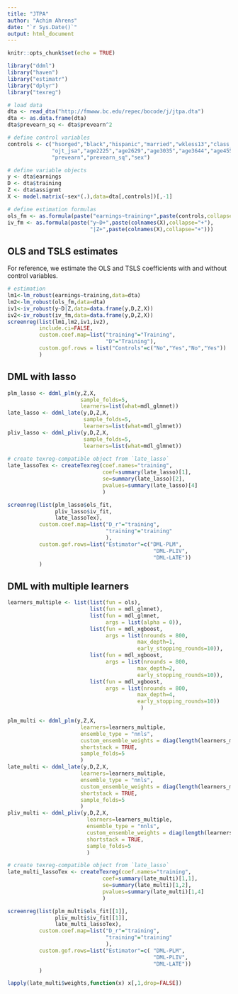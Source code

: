 ```yaml
---
title: "JTPA"
author: "Achim Ahrens"
date: "`r Sys.Date()`"
output: html_document
---
```


```r
knitr::opts_chunk$set(echo = TRUE)
```


```r
library("ddml")
library("haven")
library("estimatr")
library("dplyr")
library("texreg")

# load data
dta <- read_dta("http://fmwww.bc.edu/repec/bocode/j/jtpa.dta")
dta <- as.data.frame(dta)
dta$prevearn_sq <- dta$prevearn^2

# define control variables
controls <- c("hsorged","black","hispanic","married","wkless13","class_tr",
              "ojt_jsa","age2225","age2629","age3035","age3644","age4554","f2sms",
              "prevearn","prevearn_sq","sex")

# define variable objects
y <- dta$earnings
D <- dta$training
Z <- dta$assignmt
X <- model.matrix(~sex*(.),data=dta[,controls])[,-1]

# define estimation formulas
ols_fm <- as.formula(paste("earnings~training+",paste(controls,collapse="+")))
iv_fm <- as.formula(paste("y~D+",paste(colnames(X),collapse="+"),
                          "|Z+",paste(colnames(X),collapse="+")))
```

## OLS and TSLS estimates

For reference, we estimate the OLS and TSLS coefficients with and without control variables.

```r
# estimation
lm1<-lm_robust(earnings~training,data=dta)
lm2<-lm_robust(ols_fm,data=dta)  
iv1<-iv_robust(y~D|Z,data=data.frame(y,D,Z,X))
iv2<-iv_robust(iv_fm,data=data.frame(y,D,Z,X))
screenreg(list(lm1,lm2,iv1,iv2),
          include.ci=FALSE,
          custom.coef.map=list("training"="Training",
                               "D"="Training"),
          custom.gof.rows = list("Controls"=c("No","Yes","No","Yes")) 
          )
```
## DML with lasso


```r
plm_lasso <- ddml_plm(y,Z,X,
                       sample_folds=5,
                       learners=list(what=mdl_glmnet))
late_lasso <- ddml_late(y,D,Z,X,
                        sample_folds=5,
                        learners=list(what=mdl_glmnet))
pliv_lasso <- ddml_pliv(y,D,Z,X,
                        sample_folds=5,
                        learners=list(what=mdl_glmnet))
 
# create texreg-compatible object from `late_lasso`
late_lassoTex <- createTexreg(coef.names="training",
                              coef=summary(late_lasso)[1],
                              se=summary(late_lasso)[2],
                              pvalues=summary(late_lasso)[4]
                              )

screenreg(list(plm_lasso$ols_fit,
               pliv_lasso$iv_fit,
               late_lassoTex),
          custom.coef.map=list("D_r"="training",
                               "training"="training" 
                               ),
          custom.gof.rows=list("Estimator"=c("DML-PLM",
                                              "DML-PLIV",
                                              "DML-LATE"))
          )
```

## DML with multiple learners

```r
learners_multiple <- list(list(fun = ols),
                          list(fun = mdl_glmnet),
                          list(fun = mdl_glmnet,
                               args = list(alpha = 0)),
                          list(fun = mdl_xgboost,   
                               args = list(nrounds = 800,
                                         max_depth=1,
                                         early_stopping_rounds=10)),
                          list(fun = mdl_xgboost,   
                               args = list(nrounds = 800,
                                         max_depth=2,
                                         early_stopping_rounds=10)),
                          list(fun = mdl_xgboost, 
                               args = list(nrounds = 800,
                                         max_depth=4,
                                         early_stopping_rounds=10))
                                          )

plm_multi <- ddml_plm(y,Z,X,
                       learners=learners_multiple,
                       ensemble_type = "nnls",
                       custom_ensemble_weights = diag(length(learners_multiple)),
                       shortstack = TRUE,
                       sample_folds=5
                       )
late_multi <- ddml_late(y,D,Z,X,
                       learners=learners_multiple,
                       ensemble_type = "nnls",
                       custom_ensemble_weights = diag(length(learners_multiple)),
                       shortstack = TRUE,
                       sample_folds=5
                       )
pliv_multi <- ddml_pliv(y,D,Z,X,
                         learners=learners_multiple,
                         ensemble_type = "nnls",
                         custom_ensemble_weights = diag(length(learners_multiple)),
                         shortstack = TRUE,
                         sample_folds=5
                         )

# create texreg-compatible object from `late_lasso`
late_multi_lassoTex <- createTexreg(coef.names="training",
                              coef=summary(late_multi)[1,1],
                              se=summary(late_multi)[1,2],
                              pvalues=summary(late_multi)[1,4]
                              )

screenreg(list(plm_multi$ols_fit[[1]],
               pliv_multi$iv_fit[[1]],
               late_multi_lassoTex),
          custom.coef.map=list("D_r"="training",
                               "training"="training" 
                               ),
          custom.gof.rows=list("Estimator"=c( "DML-PLM",
                                              "DML-PLIV",
                                              "DML-LATE"))
          )

lapply(late_multi$weights,function(x) x[,1,drop=FALSE])
```